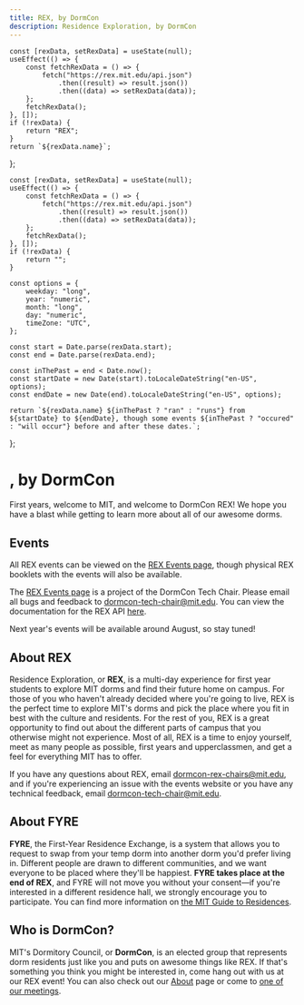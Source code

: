 ```yaml
---
title: REX, by DormCon
description: Residence Exploration, by DormCon
---
```



    const [rexData, setRexData] = useState(null);
    useEffect(() => {
        const fetchRexData = () => {
            fetch("https://rex.mit.edu/api.json")
                .then((result) => result.json())
                .then((data) => setRexData(data));
        };
        fetchRexData();
    }, []);
    if (!rexData) {
        return "REX";
    }
    return `${rexData.name}`;
};

    const [rexData, setRexData] = useState(null);
    useEffect(() => {
        const fetchRexData = () => {
            fetch("https://rex.mit.edu/api.json")
                .then((result) => result.json())
                .then((data) => setRexData(data));
        };
        fetchRexData();
    }, []);
    if (!rexData) {
        return "";
    }

    const options = {
        weekday: "long",
        year: "numeric",
        month: "long",
        day: "numeric",
        timeZone: "UTC",
    };

    const start = Date.parse(rexData.start);
    const end = Date.parse(rexData.end);

    const inThePast = end < Date.now();
    const startDate = new Date(start).toLocaleDateString("en-US", options);
    const endDate = new Date(end).toLocaleDateString("en-US", options);

    return `${rexData.name} ${inThePast ? "ran" : "runs"} from ${startDate} to ${endDate}, though some events ${inThePast ? "occured" : "will occur"} before and after these dates.`;

};

# <REXName />, by DormCon

First years, welcome to MIT, and welcome to DormCon REX! We hope you have a
blast while getting to learn more about all of our awesome dorms.

## Events

All REX events can be viewed on the [REX Events page](/rex/events), though
physical REX booklets with the events will also be available.

<TRexEntryButton />

The [REX Events page](/rex/events) is a project of the DormCon Tech Chair.
Please email all bugs and feedback to dormcon-tech-chair@mit.edu. You can view
the documentation for the REX API [here](/rex/api).

**<REXEventDates />** Next year's events will be available around August, so
stay tuned!

## About REX

Residence Exploration, or **REX**, is a multi-day experience for first year
students to explore MIT dorms and find their future home on campus. For those of
you who haven't already decided where you're going to live, REX is the perfect
time to explore MIT's dorms and pick the place where you fit in best with the
culture and residents. For the rest of you, REX is a great opportunity to find
out about the different parts of campus that you otherwise might not experience.
Most of all, REX is a time to enjoy yourself, meet as many people as possible,
first years and upperclassmen, and get a feel for everything MIT has to offer.

If you have any questions about REX, email dormcon-rex-chairs@mit.edu, and if
you're experiencing an issue with the events website or you have any technical
feedback, email dormcon-tech-chair@mit.edu.

## About FYRE

**FYRE**, the First-Year Residence Exchange, is a system that allows you to
request to swap from your temp dorm into another dorm you'd prefer living in.
Different people are drawn to different communities, and we want everyone to be
placed where they'll be happiest. **FYRE takes place at the end of REX**, and
FYRE will not move you without your consent—if you're interested in a different
residence hall, we strongly encourage you to participate. You can find more
information on
[the MIT Guide to Residences](https://mitguidetoresidences.mit.edu/housing-information/first-year-housing).

## Who is DormCon?

MIT's Dormitory Council, or **DormCon**, is an elected group that represents
dorm residents just like you and puts on awesome things like REX. If that's
something you think you might be interested in, come hang out with us at our REX
event! You can also check out our [About](/about) page or come to
[one of our meetings](/about/meetings).
